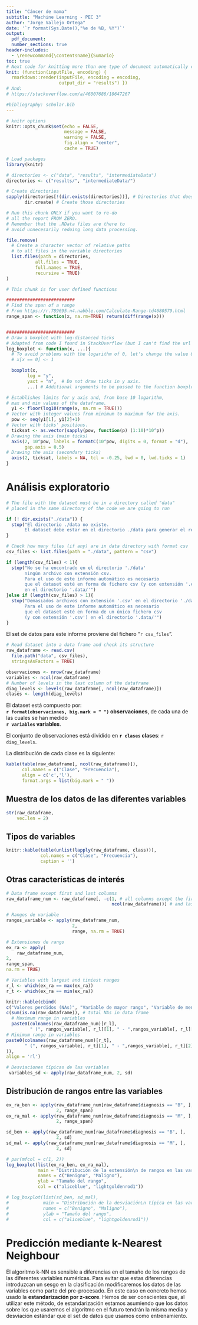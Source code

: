 ```yaml
---
title: "Cáncer de mama"
subtitle: "Machine Learning - PEC 3"
author: "Jorge Vallejo Ortega"
date: '`r format(Sys.Date(),"%e de %B, %Y")`'
output:
  pdf_document:
  number_sections: true
header-includes:
  - \renewcommand{\contentsname}{Sumario}
toc: true
# Next code for knitting more than one type of document automatically comes from https://stackoverflow.com/questions/39662365/knit-one-markdown-file-to-two-output-files/53280491#53280491
knit: (function(inputFile, encoding) {
  rmarkdown::render(inputFile, encoding = encoding,
                    output_dir = "results") })
# And:
# https://stackoverflow.com/a/46007686/10647267

#bibliography: scholar.bib
---
```

  
```r
# knitr options
knitr::opts_chunk$set(echo = FALSE,
                      message = FALSE,
                      warning = FALSE,
                      fig.align = "center",
                      cache = TRUE)
```

```r
# Load packages
library(knitr)
```

```r
# directories <- c("data", "results", "intermediateData")
directories <- c("results/", "intermediateData/")

# Create directories
sapply(directories[!(dir.exists(directories))], # Directories that doesn't exist
       dir.create) # Create those directories
```

```r
# Run this chunk ONLY if you want to re-do
# all the report FROM ZERO.
# Remember that the .RData files are there to
# avoid unnecesarily redoing long data processing.

file.remove(
  # Create a character vector of relative paths
  # to all files in the variable directories
  list.files(path = directories,
           all.files = TRUE,
           full.names = TRUE,
           recursive = TRUE)
)
```

```r
# This chunk is for user defined functions

##########################
# Find the span of a range
# From https://r.789695.n4.nabble.com/Calculate-Range-td4680579.html
range_span <- function(x, na.rm=TRUE) return(diff(range(x)))


##########################
# Draw a boxplot with log-distanced ticks
# Adapted from code I found in StackOverflow (but I can't find the url anymore)
log_boxplot <- function(x, ...){
  # To avoid problems with the logarithm of 0, let's change the value 0 by value 1.
  # x[x == 0] <- 1

  boxplot(x,
        log = "y",
        yaxt = "n",  # Do not draw ticks in y axis.
        ...) # Additional arguments to be passed to the function boxplot.

# Establishes limits for y axis and, from base 10 logarithm,
# max and min values of the dataframe.
  y1 <- floor(log10(range(x, na.rm = TRUE))) 
# Vector with integer values from minimum to maximum for the axis.
  pow <- seq(y1[1], y1[2]+1)
# Vector with ticks' positions.
  ticksat <- as.vector(sapply(pow, function(p) (1:10)*10^p))
# Drawing the axis (main ticks)
  axis(2, 10^pow, labels = formatC(10^pow, digits = 0, format = "d"),
       gap.axis = 0.5)
# Drawing the axis (secondary ticks)
  axis(2, ticksat, labels = NA, tcl = -0.25, lwd = 0, lwd.ticks = 1)
}
```


\newpage

# Análisis exploratorio
```r

# The file with the dataset must be in a directory called "data"
# placed in the same directory of the code we are going to run

if (! dir.exists("./data")) {
  stop("El directorio ./data no existe.
       El dataset debe estar en el directorio ./data para generar el reporte.")
}

# Check how many files (if any) are in data directory with format csv
csv_files <- list.files(path = "./data", pattern = "csv")

if (length(csv_files) < 1){
  stop("No se ha encontrado en el directorio './data'
       ningún archivo con extensión csv.
       Para el uso de este informe automático es necesario
       que el dataset esté en forma de fichero csv (y con extensión '.csv')
       en el directorio '.data/'")
}else if (length(csv_files) > 1){
  stop("Demasiados archivos con extensión '.csv' en el directorio './data'.
       Para el uso de este informe automático es necesario 
       que el dataset esté en forma de un único fichero csv 
       (y con extensión '.csv') en el directorio '.data/'")
}

```

El set de datos para este informe proviene del fichero "`r csv_files`".

```r
# Read dataset into a data frame and check its structure
raw_dataframe <- read.csv(
  file.path("data", csv_files),
  stringsAsFactors = TRUE)

observaciones <- nrow(raw_dataframe)
variables <- ncol(raw_dataframe)
# Number of levels in the last column of the dataframe
diag_levels <- levels(raw_dataframe[, ncol(raw_dataframe)])
clases <- length(diag_levels)

```

El dataset está compuesto por:  
**`r format(observaciones, big.mark = " ")` observaciones**, de cada una de las cuales se han medido  
**`r variables` variables**.

El conjunto de observaciones está dividido en **`r clases` clases**: `r diag_levels`.

La distribución de cada clase es la siguiente:

```r
kable(table(raw_dataframe[, ncol(raw_dataframe)]),
      col.names = c("Clase", "Frecuencia"),
      align = c('c','l'),
      format.args = list(big.mark = " "))
```

## Muestra de los datos de las diferentes variables
```r
str(raw_dataframe,
    vec.len = 2)
```
\newpage

## Tipos de variables
```r
knitr::kable(table(unlist(lapply(raw_dataframe, class))),
             col.names = c("Clase", "Frecuencia"),
             caption = '')
```

## Otras características de interés
```r
# Data frame except first and last columns
raw_dataframe_num <- raw_dataframe[, -c(1, # all columns except the first
                                        ncol(raw_dataframe))] # and last

# Rangos de variable
rangos_variable <- apply(raw_dataframe_num,
                         2,
                         range, na.rm = TRUE)

# Extensiones de rango
ex_ra <- apply(
    raw_dataframe_num,
2,
range_span,
na.rm = TRUE)

# Variables with largest and tiniest ranges
r_l <- which(ex_ra == max(ex_ra))
r_t <- which(ex_ra == min(ex_ra))

knitr::kable(cbind(
c("Valores perdidos (NAs)", "Variable de mayor rango", "Variable de menor rango"),
c(sum(is.na(raw_dataframe)), # total NAs in data frame
  # Maximum range in variables
  paste0(colnames(raw_dataframe_num)[r_l],
         " (", rangos_variable[, r_l][1], " - ",rangos_variable[, r_l][2], " )"),
# Minimum range in variables
paste0(colnames(raw_dataframe_num)[r_t],
       " (", rangos_variable[, r_t][1], " - ",rangos_variable[, r_t][2], " )")
)),
align = 'rl')

# Desviaciones típicas de las variables
 variables_sd <- apply(raw_dataframe_num, 2, sd)
```
## Distribución de rangos entre las variables

```r
ex_ra_ben <- apply(raw_dataframe_num[raw_dataframe$diagnosis == "B", ],
                   2, range_span)
ex_ra_mal <- apply(raw_dataframe_num[raw_dataframe$diagnosis == "M", ],
                   2, range_span)

```

```r
sd_ben <- apply(raw_dataframe_num[raw_dataframe$diagnosis == "B", ],
                   2, sd)
sd_mal <- apply(raw_dataframe_num[raw_dataframe$diagnosis == "M", ],
                   2, sd)
```

```r
# par(mfcol = c(1, 2))
log_boxplot(list(ex_ra_ben, ex_ra_mal),
            main = "Distribución de la extensión\n de rangos en las variables",
            names = c("Benigno", "Maligno"),
            ylab = "Tamaño del rango",
            col = c("aliceblue", "lightgoldenrod1"))

# log_boxplot(list(sd_ben, sd_mal),
#             main = "Distribución de la desviación\n típica en las variables",
#             names = c("Benigno", "Maligno"),
#             ylab = "Tamaño del rango",
#             col = c("aliceblue", "lightgoldenrod1"))
```



# Predicción mediante k-Nearest Neighbour
El algoritmo k-NN es sensible a diferencias en el tamaño de los rangos de las diferentes variables numéricas. Para evitar que estas diferencias introduzcan un sesgo en la clasificación modificaremos los datos de las variables como parte del pre-procesado. En este caso en concreto hemos usado la **estandarización por z-score**. Hemos de ser conscientes que, al utilizar este método, de estandarización estamos asumiendo que los datos sobre los que usaremos el algoritmo en el futuro tendrán la misma media y desviación estándar que el set de datos que usamos como entrenamiento.

```r

```


